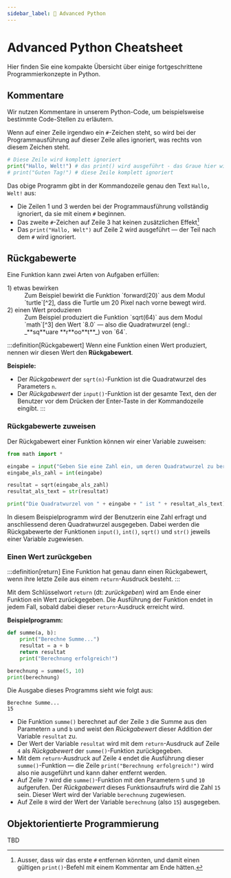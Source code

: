 ```yaml
---
sidebar_label: 🐍 Advanced Python
---
```



# Advanced Python Cheatsheet
Hier finden Sie eine kompakte Übersicht über einige fortgeschrittene Programmierkonzepte in Python.

## Kommentare
Wir nutzen Kommentare in unserem Python-Code, um beispielsweise bestimmte Code-Stellen zu erläutern.

Wenn auf einer Zeile irgendwo ein `#`-Zeichen steht, so wird bei der Programmausführung auf dieser Zeile alles ignoriert, was rechts von diesem Zeichen steht.

```python showLineNumbers
# Diese Zeile wird komplett ignoriert
print("Hallo, Welt!") # das print() wird ausgeführt - das Graue hier wird ignoriert
# print("Guten Tag!") # diese Zeile komplett ignoriert
```

Das obige Programm gibt in der Kommandozeile genau den Text `Hallo, Welt!` aus:
- Die Zeilen 1 und 3 werden bei der Programmausführung vollständig ignoriert, da sie mit einem `#` beginnen.
- Das zweite `#`-Zeichen auf Zeile 3 hat keinen zusätzlichen Effekt[^1]
- Das `print("Hallo, Welt")` auf Zeile 2 wird ausgeführt — der Teil nach dem `#` wird ignoriert.

## Rückgabewerte
Eine Funktion kann zwei Arten von Aufgaben erfüllen:
<DefinitionList>
  <dt>1) etwas bewirken</dt>
  <dd>Zum Beispiel bewirkt die Funktion `forward(20)` aus dem Modul `turtle`[^2], dass die Turtle um 20 Pixel nach vorne bewegt wird.</dd>
  <dt>2) einen Wert produzieren</dt>
  <dd>Zum Beispiel produziert die Funktion `sqrt(64)` aus dem Modul `math`[^3] den Wert `8.0` — also die Quadratwurzel (engl.: _**sq**uare **r**oo**t**_) von `64`.</dd>
</DefinitionList>

:::definition[Rückgabewert]
Wenn eine Funktion einen Wert produziert, nennen wir diesen Wert den **Rückgabewert**.

**Beispiele:**
- Der _Rückgabewert_ der `sqrt(n)`-Funktion ist die Quadratwurzel des Parameters `n`.
- Der _Rückgabewert_ der `input()`-Funktion ist der gesamte Text, den der Benutzer vor dem Drücken der Enter-Taste in der Kommandozeile eingibt.
:::

### Rückgabewerte zuweisen
Der Rückgabewert einer Funktion können wir einer Variable zuweisen:
```python showLineNumbers
from math import *

eingabe = input("Geben Sie eine Zahl ein, um deren Quadratwurzel zu berechnen: ")
eingabe_als_zahl = int(eingabe)

resultat = sqrt(eingabe_als_zahl)
resultat_als_text = str(resultat)

print("Die Quadratwurzel von " + eingabe + " ist " + resultat_als_text)
```

In diesem Beispielprogramm wird der Benutzerin eine Zahl erfragt und anschliessend deren Quadratwurzel ausgegeben. Dabei werden die Rückgabewerte der Funktionen `input()`, `int()`, `sqrt()` und `str()` jeweils einer Variable zugewiesen.

### Einen Wert zurückgeben
:::definition[return]
Eine Funktion hat genau dann einen Rückgabewert, wenn ihre letzte Zeile aus einem `return`-Ausdruck besteht.
:::

Mit dem Schlüsselwort `return` (dt: _zurückgeben_) wird am Ende einer Funktion ein Wert zurückgegeben. Die Ausführung der Funktion endet in jedem Fall, sobald dabei dieser `return`-Ausdruck erreicht wird.

**Beispielprogramm:**
```python showLineNumbers {3-4,7}
def summe(a, b):
    print("Berechne Summe...")
    resultat = a + b
    return resultat
    print("Berechnung erfolgreich!")

berechnung = summe(5, 10)
print(berechnung)
```

Die Ausgabe dieses Programms sieht wie folgt aus:
```
Berechne Summe...
15
```

- Die Funktion `summe()` berechnet auf der Zeile `3` die Summe aus den Parametern `a` und `b` und weist den _Rückgabewert_ dieser Addition der Variable `resultat` zu.
- Der Wert der Variable `resultat` wird mit dem `return`-Ausdruck auf Zeile `4` als _Rückgabewert_ der `summe()`-Funktion zurückgegeben.
- Mit dem `return`-Ausdruck auf Zeile `4` endet die Ausführung dieser `summe()`-Funktion — die Zeile `print("Berechnung erfolgreich!")` wird also nie ausgeführt und kann daher entfernt werden.
- Auf Zeile `7` wird die `summe()`-Funktion mit den Parametern `5` und `10` aufgerufen. Der _Rückgabewert_ dieses Funktionsaufrufs wird die Zahl `15` sein. Dieser Wert wird der Variable `berechnung` zugewiesen.
- Auf Zeile `8` wird der Wert der Variable `berechnung` (also `15`) ausgegeben.

## Objektorientierte Programmierung
TBD

[^1]: Ausser, dass wir das erste `#` entfernen könnten, und damit einen gültigen `print()`-Befehl mit einem Kommentar am Ende hätten.
[^2]: `from turtle import *`
[^3]: `from math import *`
